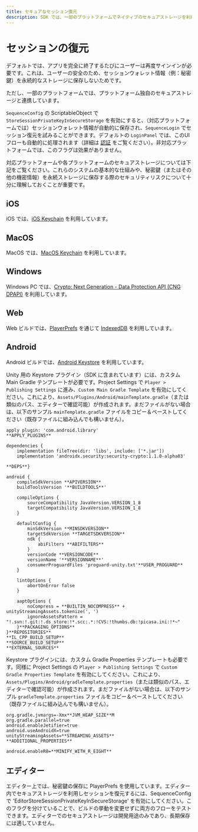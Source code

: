 ```yaml
---
title: セキュアなセッション復元
description: SDK では、一部のプラットフォームでネイティブのセキュアストレージを利用してセッションウォレット情報を安全に保存するオプションを提供しています。
---
```


# セッションの復元
デフォルトでは、アプリを完全に終了するたびにユーザーは再度サインインが必要です。これは、ユーザーの安全のため、セッションウォレット情報（例：秘密鍵）を永続的なストレージに保存しないためです。

ただし、一部のプラットフォームでは、プラットフォーム独自のセキュアストレージと連携しています。

`SequenceConfig` の ScriptableObject で `StoreSessionPrivateKeyInSecureStorage` を有効にすると、（対応プラットフォームでは）セッションウォレット情報が自動的に保存され、`SequenceLogin` でセッション復元を試みることができます。デフォルトの `LoginPanel` では、このUIフローも自動的に処理されます（詳細は [認証](/sdk/unity/onboard/authentication/intro) をご覧ください）。非対応プラットフォームでは、このフラグは効果がありません。

対応プラットフォームや各プラットフォームのセキュアストレージについては下記をご覧ください。これらのシステムの基本的な仕組みや、秘密鍵（またはその他の機密情報）を永続ストレージに保存する際のセキュリティリスクについて十分に理解しておくことが重要です。

## iOS
iOS では、[iOS Keychain](https://developer.apple.com/documentation/security/keychain_services?language=objc) を利用しています。

## MacOS
MacOS では、[MacOS Keychain](https://developer.apple.com/documentation/security/keychain_services?language=objc) を利用しています。

## Windows
Windows PC では、[Crypto: Next Generation - Data Protection API (CNG DPAPI)](https://learn.microsoft.com/en-us/windows/win32/seccng/cng-dpapi) を利用しています。

## Web
Web ビルドでは、[PlayerPrefs](https://docs.unity3d.com/ScriptReference/PlayerPrefs.html) を通じて [IndexedDB](https://developer.mozilla.org/en-US/docs/Web/API/IndexedDB_API) を利用しています。

## Android
Android ビルドでは、[Android Keystore](https://developer.android.com/privacy-and-security/keystore) を利用しています。

Unity 用の Keystore プラグイン（SDK に含まれています）には、カスタム Main Gradle テンプレートが必要です。Project Settings で `Player > Publishing Settings` に進み、`Custom Main Gradle Template` を有効にしてください。これにより、`Assets/Plugins/Android/mainTemplate.gradle`（または類似のパス、エディターで確認可能）が作成されます。まだファイルがない場合は、以下のサンプル `mainTemplate.gradle` ファイルをコピー＆ペーストしてください（既存ファイルに組み込んでも構いません）。

```
apply plugin: 'com.android.library'
**APPLY_PLUGINS**

dependencies {
    implementation fileTree(dir: 'libs', include: ['*.jar'])
    implementation 'androidx.security:security-crypto:1.1.0-alpha03'

**DEPS**}

android {
    compileSdkVersion **APIVERSION**
    buildToolsVersion '**BUILDTOOLS**'

    compileOptions {
        sourceCompatibility JavaVersion.VERSION_1_8
        targetCompatibility JavaVersion.VERSION_1_8
    }

    defaultConfig {
        minSdkVersion **MINSDKVERSION**
        targetSdkVersion **TARGETSDKVERSION**
        ndk {
            abiFilters **ABIFILTERS**
        }
        versionCode **VERSIONCODE**
        versionName '**VERSIONNAME**'
        consumerProguardFiles 'proguard-unity.txt'**USER_PROGUARD**
    }

    lintOptions {
        abortOnError false
    }

    aaptOptions {
        noCompress = **BUILTIN_NOCOMPRESS** + unityStreamingAssets.tokenize(', ')
        ignoreAssetsPattern = "!.svn:!.git:!.ds_store:!*.scc:.*:!CVS:!thumbs.db:!picasa.ini:!*~"
    }**PACKAGING_OPTIONS**
}**REPOSITORIES**
**IL_CPP_BUILD_SETUP**
**SOURCE_BUILD_SETUP**
**EXTERNAL_SOURCES**
```

Keystore プラグインには、カスタム Gradle Properties テンプレートも必要です。同様に Project Settings の `Player > Publishing Settings` で `Custom Gradle Properties Template` を有効にしてください。これにより、`Assets/Plugins/Android/gradleTemplate.properties`（または類似のパス、エディターで確認可能）が作成されます。まだファイルがない場合は、以下のサンプル `gradleTemplate.properties` ファイルをコピー＆ペーストしてください（既存ファイルに組み込んでも構いません）。

```
org.gradle.jvmargs=-Xmx**JVM_HEAP_SIZE**M
org.gradle.parallel=true
android.enableJetifier=true
android.useAndroidX=true
unityStreamingAssets=**STREAMING_ASSETS**
**ADDITIONAL_PROPERTIES**

android.enableR8=**MINIFY_WITH_R_EIGHT**
```

## エディター
エディター上では、秘密鍵の保存に PlayerPrefs を使用しています。エディター内でセキュアストレージを利用しセッションを復元するには、SequenceConfig で 'EditorStoreSessionPrivateKeyInSecureStorage' を有効にしてください。このフラグを分けていることで、ビルドの挙動を変更せずに両方のフローをテストできます。エディターでのセキュアストレージは開発用途のみであり、長期保存には適していません。
